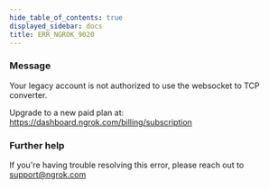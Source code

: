 ```yaml
---
hide_table_of_contents: true
displayed_sidebar: docs
title: ERR_NGROK_9020
---
```


### Message

Your legacy account is not authorized to use the websocket to TCP converter.

Upgrade to a new paid plan at: https://dashboard.ngrok.com/billing/subscription

### Further help

If you're having trouble resolving this error, please reach out to [support@ngrok.com](mailto:support@ngrok.com?subject=Help%20with%20ERR_NGROK_9020)
